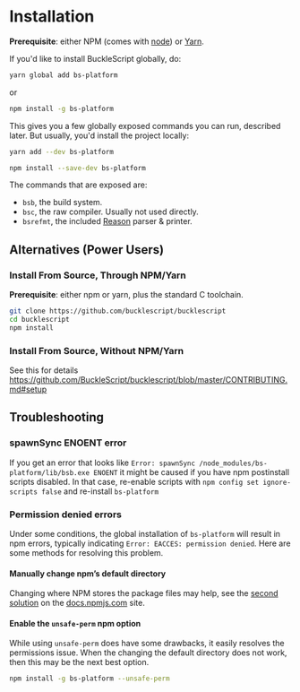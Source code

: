 
# Installation

**Prerequisite**: either NPM (comes with [node](https://nodejs.org/en/)) or [Yarn](https://yarnpkg.com/en/).

If you'd like to install BuckleScript globally, do:

```sh
yarn global add bs-platform
```

or

```sh
npm install -g bs-platform
```

This gives you a few globally exposed commands you can run, described later. But usually, you'd install the project locally:

```sh
yarn add --dev bs-platform
```

```sh
npm install --save-dev bs-platform
```

The commands that are exposed are:

- `bsb`, the build system.
- `bsc`, the raw compiler. Usually not used directly.
- `bsrefmt`, the included [Reason](https://reasonml.github.io) parser & printer.

## Alternatives (Power Users)

### Install From Source, Through NPM/Yarn

**Prerequisite**: either npm or yarn, plus the standard C toolchain.

```sh
git clone https://github.com/bucklescript/bucklescript
cd bucklescript
npm install
```

### Install From Source, Without NPM/Yarn

See this for details https://github.com/BuckleScript/bucklescript/blob/master/CONTRIBUTING.md#setup

## Troubleshooting

### spawnSync ENOENT error

If you get an error that looks like `Error: spawnSync /node_modules/bs-platform/lib/bsb.exe ENOENT` it might be caused if 
you have npm postinstall scripts disabled. In that case, re-enable scripts with `npm config set ignore-scripts false` and re-install `bs-platform`


### Permission denied errors

Under some conditions, the global installation of `bs-platform` will result in npm errors, typically indicating `Error: EACCES: permission denied`. Here are some methods for resolving this problem.

#### Manually change npm’s default directory

Changing where NPM stores the package files may help, see the [second solution](https://docs.npmjs.com/resolving-eacces-permissions-errors-when-installing-packages-globally) on the [docs.npmjs.com](https://docs.npmjs.com/) site.

#### Enable the `unsafe-perm` npm option

While using `unsafe-perm` does have some drawbacks, it easily resolves the permissions issue. When the changing the default directory does not work, then this may be the next best option.

```sh
npm install -g bs-platform --unsafe-perm
```
